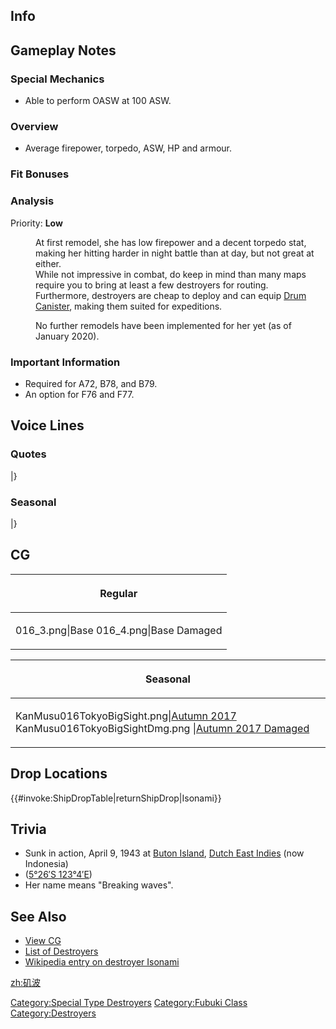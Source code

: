==Info==
{{KanmusuInfo|ID=016}}
{{KanmusuInfo|ID=016a}}

==Gameplay Notes==
===Special Mechanics===
* Able to perform OASW at 100 ASW.

===Overview===
* Average firepower, torpedo, ASW, HP and armour.  

===Fit Bonuses===
{{:{{BASEPAGENAME}}/Equipment Bonuses}}
{{clear}}

===Analysis===
Priority: '''Low'''

:At first remodel, she has low firepower and a decent torpedo stat, making her hitting harder in night battle than at day, but not great at either.
:While not impressive in combat, do keep in mind than many maps require you to bring at least a few destroyers for routing.
:Furthermore, destroyers are cheap to deploy and can equip [[Drum Canister]], making them suited for expeditions.

:No further remodels have been implemented for her yet (as of January 2020).

===Important Information===
* Required for A72, B78, and B79.
* An option for F76 and F77.

==Voice Lines==
===Quotes===
{{ShipquoteHeader}}
{{ShipquoteKai
|scenario = Introduction
|origin = あ、あの…磯波と申します。よろしくお願いいたします。
|translation = U-ummmm... I'm called Isonami. Please take good care of me.
|audio = Isonami-Introduction.ogg
}}
{{ShipquoteKai
|scenario = Library
|origin = 特型駆逐艦9番艦の磯波です。
数々の作戦に参加したんですけど、中破してからは、後方で海上護衛や哨戒活動に従事していました。
頑張ります。
|translation = I'm the 9th ship of the Special Type destroyers, Isonami.<ref>Special Type destroyers refers to the Fubuki, Ayanami and Akatsuki-classes which were designated as such because they represented such a leap in performance over previous destroyer classes.</ref>
I participated in many operations but, after I was moderately damaged, I was engaged in escort and patrols in the rear lines.<ref>She was in a collision with Uranami after the Battle of Midway that took two months to repair.</ref>
I'll do my best.
|audio = Isonami-Library.ogg
}}
{{ShipquoteKai
|scenario = Secretary 1
|origin = あ、はい、あの、がんばります。
|translation = Ah, yes. Ummm, I'll do my best.
|audio = Isonami-Secretary_1.ogg
}}
{{ShipquoteKai
|scenario = Secretary 2
|origin = はい、提督、なにか御用でしょうか？
|translation = Yes, did you need something Admiral?
|audio = Isonami-Secretary_2.ogg
}}
{{ShipquoteKai
|scenario = Secretary 3
|origin = …あ、あの…は、恥ずかしいです…
|translation = ...U-ummm... Th-this is embarrassing...
|audio = Isonami-Secretary_3.ogg
}}
{{ShipquoteKai
|scenario = Wedding
|origin = あの、…提督って、彼女いますか？ …あっ、そうなんですか。ふふっ、そう～ なるほど～♪
|translation =Ummm... Do you have a girlfriend Admiral? ...Ah, is that so. Fufu~ I see~♪
|audio = Isonami-Wedding.ogg
}}
{{ShipquoteKai
|scenario = Player's Score
|origin = 提督？ご連絡があるみたいです。
|translation = Admiral? Looks like there's a message.
|audio = Isonami-Looking_At_Scores.ogg
}}
{{ShipquoteKai
|scenario = Joining the Fleet
|origin = いきます！
|translation = I'm going!
|audio = Isonami-Joining_A_Fleet.ogg
}}
{{ShipquoteKai
|scenario = Equipment 1
|origin = これで、もっと頑張れるでしょうか。<ref>Shared with Supply.</ref>
|translation = Can I work even harder with this?
|audio = Isonami-Equipment_1.ogg
}}
{{ShipquoteKai
|scenario = Equipment 2
|origin = ありがとうございます、うれしいです。
|translation = Thank you very much, I'm happy.
|audio = Isonami-Equipment_2.ogg
}}
{{ShipquoteKai
|scenario = Equipment 3
|origin = 嬉しいです！<ref>Shared with Secretary Married.</ref>
|translation = I'm happy!
|audio = Isonami-Equipment_3.ogg
}}
{{ShipquoteKai
|scenario = Docking (Minor Damage)
|origin = ちょっと…疲れました。
|translation = I'm a bit... tired.
|audio = Isonami-Docking_Minor.ogg
}}
{{ShipquoteKai
|scenario = Docking (Major Damage)
|origin = しばらく有休をいただいてもいいでしょうか…ぁいえっなんでもないです…
|translation = Can I go on leave for a while... Ah, no it's nothing...
|audio = Isonami-Docking_Major.ogg
}}
{{ShipquoteKai
|scenario = Construction
|origin = あ、新しい仲間が来たようです。お友達になれるでしょうか。
|translation = L-looks like a new comrade has arrived. I wonder if we can be friends?
|audio = Isonami-Construction.ogg
}}
{{ShipquoteKai
|scenario = Returning from Sortie
|origin = なんとか…作戦完了したみたいです。
|translation = Somehow... it looks like the operation is complete.
|audio = Isonami-Returning_From_Sortie.ogg
}}
{{ShipquoteKai
|scenario = Starting a Sortie
|origin = 出撃なんですね…が、頑張ります！
|translation = It's time to sortie huh... I-I'll do my best!
|audio = Isonami-Starting_A_Sortie.ogg
}}
{{ShipquoteKai
|scenario = Starting a Battle
|origin = ていっ！
|translation = Fire!
|audio = Isonami-Battle_Start.ogg
}}
{{ShipquoteKai
|scenario = Attack
|origin = 当たってー！
|translation = Hit~!
|audio = Isonami-Attack.ogg
}}
{{ShipquoteKai
|scenario = Night Battle Attack
|origin = ごめんなさい！
|translation = I'm sorry!
|audio = Isonami-Night_Attack.ogg
}}
{{ShipquoteKai
|scenario = Night Battle
|origin = ここは私も、頑張るときなのです！
|translation = I'll do my best now too!
|audio = Isonami-Night_Battle.ogg
}}
{{ShipquoteKai
|scenario = MVP
|origin = 努力すれば、やれるんですね！うれしいです。
|translation = I can do it if I try huh! I'm happy!
|audio = Isonami-MVP.ogg
}}
{{ShipquoteKai
|scenario = Minor Damage 1
|origin = きゃあっ！
|translation = Kyaah!
|audio = Isonami-Minor_Damage_1.ogg
}}
{{ShipquoteKai
|scenario = Minor Damage 2
|origin = いやぁ！
|translation = Noo!
|audio = Isonami-Minor_Damage_2.ogg
}}
{{ShipquoteKai
|scenario = Major Damage
|origin = ひゃああぁっ！
|translation = Hyaaaah!
|audio = Isonami-Major_Damage.ogg
}}
{{ShipquoteKai
|scenario = Sunk
|origin = 轟沈って…私が…？ やだ…わ、私…
|translation = I'm... sinking...? No... I-I....<ref>She uses 'gouchin' (轟沈) which carries the additional implication of 'one shot'.</ref>
|audio = Isonami-Sunk.ogg
}}
|} <references/>

{{clear}}

===Seasonal===
{{SeasonalHeaderOld}}
{{SeasonalQuote
|scenario = [[Seasonal/Christmas_2014|Christmas 2014]]
|origin =綺麗ぇ、クリスマスツリー。そうか…今年も、もうそんな時期なのですね。
|translation =	The Christmas tree is beautiful. I see… it’s already that time of year.
|audio = Isonami_Christmas_2014.ogg
|notes =
}}
{{SeasonalQuote
|scenario = [[Seasonal/Valentine%27s_Day_2015|Valentine’s Day 2015]]
|origin = てーとく…提督さん！　あ、あの、これをもらってくださいますか？　ど、ど、どうぞ！
|translation =	Admiral… Admiral! U-umm, please accept this? P-p-please!
|audio = Isonami_Valentine_Sec1.ogg
|notes = 
}}
{{SeasonalQuote
|scenario = [[Seasonal/Rainy_Season_2015|Rainy Season 2015]]
|origin = 梅雨ですね。なんか、落ち着いた気持ちになって、これはこれでいいですね。え、深雪ちゃん？違うの!?ええ!
|translation =	It’s the rainy season. I like that it somehow relaxes me. Eh, Miyuki? You’re not her!? Eh!
|audio = Isonami_Rainy_Secretary_1.ogg
|notes =
}}
|}<references/>

{{clear}}

==CG==
{| class="mw-collapsible mw-collapsed wikitable" style="width: 100%;"
!Regular
|-
|<gallery>
016_3.png|Base
016_4.png|Base Damaged
</gallery>
|}

{| class="mw-collapsible mw-collapsed wikitable" style="width: 100%;"
!Seasonal
|-
|<gallery>
KanMusu016TokyoBigSight.png|[[Seasonal/Autumn_2017|Autumn 2017]]
KanMusu016TokyoBigSightDmg.png |[[Seasonal/Autumn_2017|Autumn 2017 Damaged]]
</gallery>
|}

==Drop Locations==
{{#invoke:ShipDropTable|returnShipDrop|Isonami}}

==Trivia==
*Sunk in action, April 9, 1943 at [[wikipedia:Buton|Buton Island]], [[wikipedia:Dutch_East_Indies|Dutch East Indies]] (now Indonesia) 
*(<span style="position: relative; white-space: nowrap;">[http://tools.wmflabs.org/geohack/geohack.php?pagename=Japanese_destroyer_Isonami&params=5_26_S_123_4_E_ 5°26′S 123°4′E]</span>)
*Her name means "Breaking waves".

==See Also==
*[[{{PAGENAMEE}}/Gallery|View {{PAGENAME}} CG]]
*[[EliteDD|List of Destroyers]]
*[[wikipedia:Japanese_destroyer_Isonami|Wikipedia entry on destroyer Isonami]]
{{shiplist}}
[[Category:Special Type Destroyers]]
[[Category:Fubuki Class]]
[[Category:Destroyers]]
[[zh:矶波]]